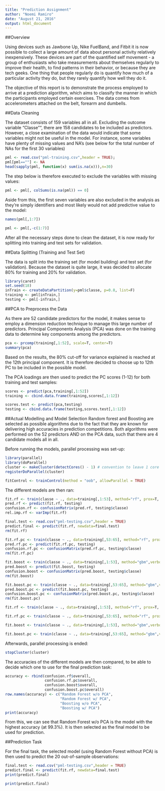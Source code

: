---
title: "Prediction Assignment"
author: "Noemi Ramiro"
date: "August 21, 2016"
output: html_document
---
##Overview

Using devices such as Jawbone Up, Nike FuelBand, and Fitbit it is now possible to collect a large amount of data about personal activity relatively inexpensively. These devices are part of the quantified self movement - a group of enthusiasts who take measurements about themselves regularly to improve their health, to find patterns in their behavior, or because they are tech geeks. One thing that people regularly do is quantify how much of a particular activity they do, but they rarely quantify how well they do it.

The objective of this report is to demonstrate the process employed to arrive at a prediction algorithm, which aims to classify the manner in which the participants employed certain exercises. The data comes from accelerometers attached on the belt, forearm and dumbells.

##Data Cleaning 

The dataset consists of 159 variables all in all. Excluding the outcome variable "Classe"", there are 158 candidates to be included as predictors. However, a close examination of the data would indicate that some variables might not be useful in the model. For instance, some variables have plenty of missing values and NA's (see below for the total number of NAs for the first 30 variables)  

```{r}
pml <- read.csv("pml-training.csv",header = TRUE);
pml[pml==""] <- NA
head(sapply(pml, function(x) sum(is.na(x))),n=30)
```

The step below is therefore executed to exclude the variables with missing values:

```{r}
pml <- pml[, colSums(is.na(pml)) == 0] 
```

Aside from this, the first seven variables are also excluded in the analysis as they're simply identifiers and most likely would not add predictive value to the model: 

```{r, echo=FALSE}
names(pml[,1:7])
```

```{r}
pml <- pml[,-c(1:7)]
```


After all the necessary steps done to clean the dataset, it is now ready for splitting into training and test sets for validation.

##Data Splitting (Training and Test Set)

The data is split into the training set (for model building) and test set (for validation). Because the dataset is quite large, it was decided to allocate 80% for training and 20% for validation.

```{r, message=FALSE}
library(caret)
set.seed(18)
inTrain <- createDataPartition(y=pml$classe, p=0.8, list=F)
training <- pml[inTrain,]
testing <- pml[-inTrain,]
```

##PCA to Preprocess the Data

As there are 52 candidate predictors for the model, it makes sense to employ a dimension reduction technique to manage this large number of predictors. Principal Components Analysis (PCA) was done on the training data to determine key components among the predictors.  

```{r,echo=FALSE}
pca <- prcomp(training[,1:52], scale=T, center=T)
summary(pca)
```

Based on the results, the 80% cut-off for variance explained is reached at the 12th principal component. It is therefore decided to choose up to 12th PC to be included in the possible model.

The PCA loadings are then used to predict the PC scores (1-12) for both training and test samples:

```{r}
scores <- predict(pca,training[,1:52])
training <- cbind.data.frame(training,scores[,1:12])

scores.test <- predict(pca,testing)
testing <- cbind.data.frame(testing,scores.test[,1:12])
```

##Actual Modelling and Model Selection
Random forest and Boosting are selected as possible algorithms due to the fact that they are known for delivering high accuracies in prediction competitions. Both algorithms were performed on the 52 predictors AND on the PCA data, such that there are 4 candidate models all in all.

Before running the models, parallel processing was set-up:

```{r, message=FALSE}
library(parallel)
library(doParallel)
cluster <- makeCluster(detectCores() - 1) # convention to leave 1 core for OS
registerDoParallel(cluster)

fitControl <- trainControl(method = "oob", allowParallel = TRUE)
```

The different models are then ran:

```{r, echo=FALSE, message=FALSE}
fit.rf <- train(classe ~ ., data=training[,1:53], method="rf", prox=T, trControl=fitControl)
pred.rf <- predict(fit.rf, testing)
confusion.rf <- confusionMatrix(pred.rf, testing$classe)
rel.imp.rf <- varImp(fit.rf)

final.test <- read.csv("pml-testing.csv",header = TRUE)
predict.final <- predict(fit.rf, newdata=final.test)
rm(fit.rf)

fit.rf.pc <- train(classe ~ ., data=training[,53:65], method="rf", prox=T, trControl=fitControl)
pred.rf.pc <- predict(fit.rf.pc, testing)
confusion.rf.pc <- confusionMatrix(pred.rf.pc, testing$classe)
rm(fit.rf.pc)

fit.boost <- train(classe ~ ., data=training[,1:53], method="gbm",verbose=FALSE)
pred.boost <- predict(fit.boost, testing)
confusion.boost <- confusionMatrix(pred.boost, testing$classe)
rm(fit.boost)

fit.boost.pc <- train(classe ~ ., data=training[,53:65], method="gbm",verbose=FALSE)
pred.boost.pc <- predict(fit.boost.pc, testing)
confusion.boost.pc <- confusionMatrix(pred.boost.pc, testing$classe)
rm(fit.boost.pc)
```

```{r, eval=FALSE}
fit.rf <- train(classe ~ ., data=training[,1:53], method="rf", prox=T, trControl=fitControl)

fit.rf.pc <- train(classe ~ ., data=training[,53:65], method="rf", prox=T, trControl=fitControl)

fit.boost <- train(classe ~ ., data=training[,1:53], method="gbm",verbose=FALSE)

fit.boost.pc <- train(classe ~ ., data=training[,53:65], method="gbm",verbose=FALSE)
```

Afterwards, parallel processing is ended:

```{r}
stopCluster(cluster)
```

The accuracies of the different models are then compared, to be able to decide which one to use for the final prediction task:

```{r, echo=FALSE}
accuracy <- rbind(confusion.rf$overall,
                  confusion.rf.pc$overall,
                  confusion.boost$overall,
                  confusion.boost.pc$overall)
row.names(accuracy) <- c("Random Forest w/o PCA", 
                         "Random Forest w/ PCA",
                         "Boosting w/o PCA",
                         "Boosting w/ PCA")
print(accuracy)
```

From this, we can see that Random Forest w/o PCA is the model with the highest accuracy (at 99.3%). It is then selected as the final model to be used for prediction.

##Prediction Task

For the final task, the selected model (using Random Forest without PCA) is then used to predict the 20 out-of-sample observations:


```{r, eval=FALSE}
final.test <- read.csv("pml-testing.csv",header = TRUE)
predict.final <- predict(fit.rf, newdata=final.test)
print(predict.final)
```

```{r,}
print(predict.final)
```
